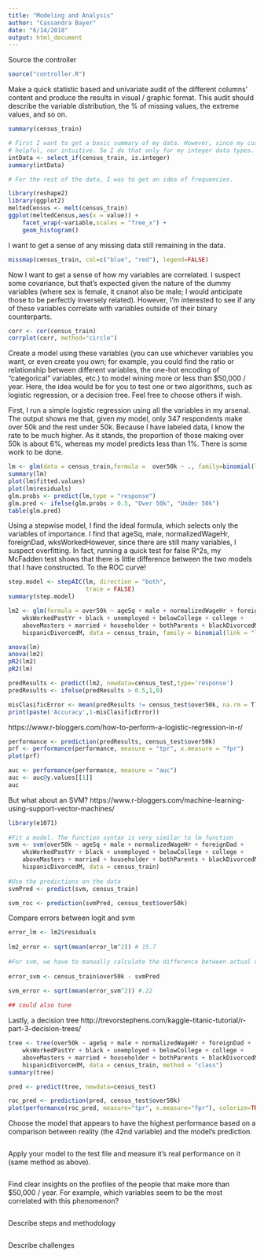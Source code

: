 ```yaml
---
title: "Modeling and Analysis"
author: "Cassandra Bayer"
date: "6/14/2018"
output: html_document
---
```

Source the controller 
```r
source("controller.R")
```

Make a quick statistic based and univariate audit of the different columns’ content and produce the results in visual / graphic format. This audit should describe the variable distribution, the % of missing values, the extreme values, and so on.
```r
summary(census_train)

# First I want to get a basic summary of my data. However, since my custom data is mostly binary, this is not 
# helpful, nor intuitive. So I do that only for my integer data types.
intData <- select_if(census_train, is.integer)
summary(intData)

# For the rest of the data, I was to get an idea of frequencies.

library(reshape2)
library(ggplot2)
meltedCensus <- melt(census_train)
ggplot(meltedCensus,aes(x = value)) + 
    facet_wrap(~variable,scales = "free_x") + 
    geom_histogram()

```

I want to get a sense of any missing data still remaining in the data.
```r
missmap(census_train, col=c("blue", "red"), legend=FALSE)

```

Now I want to get a sense of how my variables are correlated. I suspect some covariance, but that's expected
given the nature of the dummy variables (where sex is female, it cnanot also be male; I would anticipate those
to be perfectly inversely related). However, I'm interested to see if any of these variables correlate with 
variables outside of their binary counterparts.
```r
corr <- cor(census_train)
corrplot(corr, method="circle")
```


Create a model using these variables (you can use whichever variables you want, or even create you own; for example, you could find the ratio or relationship between different variables, the one-hot encoding of “categorical” variables, etc.) to model wining more or less than $50,000 / year. Here, the idea would be for you to test one or two algorithms, such as logistic regression, or a decision tree. Feel free to choose others if wish.

First, I run a simple logistic regression using all the variables in my arsenal. The output shows me that,
given my model, only 347 respondents make over 50k and the rest under 50k. Because I have labeled data, I know
the rate to be much higher. As it stands, the proportion of those making over 50k is about 6%, whereas my model
predicts less than 1%. There is some work to be done.
```r
lm <- glm(data = census_train,formula =  over50k ~ ., family=binomial(link= "logit"))
summary(lm)
plot(lm$fitted.values)
plot(lm$residuals)
glm.probs <- predict(lm,type = "response")
glm.pred <- ifelse(glm.probs > 0.5, "Over 50k", "Under 50k")
table(glm.pred)
```

Using a stepwise model, I find the ideal formula, which selects only the variables of importance. I find that 
ageSq, male, normalizedWageHr, foreignDad, wksWorkedHowever,
since there are still many variables, I suspect overfitting. In fact, running a quick test for false R^2s, my 
McFadden test shows that there is little difference between the two models that I have constructed. To the ROC curve!
```r
step.model <- stepAIC(lm, direction = "both", 
                      trace = FALSE)
summary(step.model)

lm2 <- glm(formula = over50k ~ ageSq + male + normalizedWageHr + foreignDad + 
    wksWorkedPastYr + black + unemployed + belowCollege + college + 
    aboveMasters + married + householder + bothParents + blackDivorcedM + 
    hispanicDivorcedM, data = census_train, family = binomial(link = "logit"))

anova(lm)
anova(lm2)
pR2(lm2)
pR2(lm)
```

```r
predResults <- predict(lm2, newdata=census_test,type='response')
predResults <- ifelse(predResults > 0.5,1,0)

misClasificError <- mean(predResults != census_test$over50k, na.rm = T)
print(paste('Accuracy',1-misClasificError))

```

https://www.r-bloggers.com/how-to-perform-a-logistic-regression-in-r/
```r
performance <- prediction(predResults, census_test$over50k)
prf <- performance(performance, measure = "tpr", x.measure = "fpr")
plot(prf)

auc <- performance(performance, measure = "auc")
auc <- auc@y.values[[1]]
auc


```
But what about an SVM? https://www.r-bloggers.com/machine-learning-using-support-vector-machines/
```r
library(e1071)
 
#Fit a model. The function syntax is very similar to lm function
svm <- svm(over50k ~ ageSq + male + normalizedWageHr + foreignDad + 
    wksWorkedPastYr + black + unemployed + belowCollege + college + 
    aboveMasters + married + householder + bothParents + blackDivorcedM + 
    hispanicDivorcedM, data = census_train)
 
#Use the predictions on the data
svmPred <- predict(svm, census_train)

svm_roc <- prediction(svmPred, census_test$over50k)

```

Compare errors between logit and svm
```r
error_lm <- lm2$residuals
 
lm2_error <- sqrt(mean(error_lm^2)) # 15.7
 
#For svm, we have to manually calculate the difference between actual values (train$y) with our predictions (pred)
 
error_svm <- census_train$over50k - svmPred
 
svm_error <- sqrt(mean(error_svm^2)) #.22 

## could also tune
```

Lastly, a decision tree http://trevorstephens.com/kaggle-titanic-tutorial/r-part-3-decision-trees/
```r

tree <- tree(over50k ~ ageSq + male + normalizedWageHr + foreignDad + 
    wksWorkedPastYr + black + unemployed + belowCollege + college + 
    aboveMasters + married + householder + bothParents + blackDivorcedM + 
    hispanicDivorcedM, data = census_train, method = "class")
summary(tree)

pred <- predict(tree, newdata=census_test)

roc_pred <- prediction(pred, census_test$over50k)
plot(performance(roc_pred, measure="tpr", x.measure="fpr"), colorize=TRUE)

```

Choose the model that appears to have the highest performance based on a comparison between reality (the 42nd variable) and the model’s prediction. 
```r
```

Apply your model to the test file and measure it’s real performance on it (same method as above).
```r


```


Find clear insights on the profiles of the people that make more than $50,000 / year. For example, which variables seem to be the most correlated with this phenomenon?
```r


```

Describe steps and methodology
```r

```

Describe challenges
```r

```

